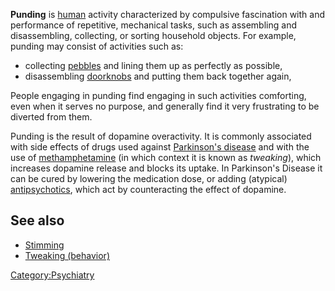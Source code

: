 '''Punding''' is [[human]] activity characterized by compulsive fascination with and performance of repetitive, mechanical tasks, such as assembling and disassembling, collecting, or sorting household objects. For example, punding may consist of activities such as:
* collecting [[pebble]]s and lining them up as perfectly as possible, 
* disassembling [[doorknob|doorknobs]] and putting them back together again, 

People engaging in punding find engaging in such activities comforting, even when it serves no purpose, and generally find it very frustrating to be diverted from them.


Punding is the result of dopamine overactivity. It is commonly associated with side effects of drugs used against [[Parkinson's disease]] and with the use of [[methamphetamine]] (in which context it is known as ''tweaking''), which increases dopamine release and blocks its uptake.
In Parkinson's Disease it can be cured by lowering the medication dose, or adding (atypical) [[antipsychotic|antipsychotics]], which act by counteracting the effect of dopamine.

== See also ==
* [[Stimming]]
* [[Tweaking (behavior)]]

[[Category:Psychiatry]]